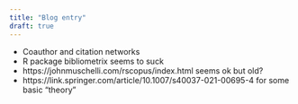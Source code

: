 ```yaml
---
title: "Blog entry"
draft: true
---
```


- Coauthor and citation networks
- R package bibliometrix seems to suck
- https://johnmuschelli.com/rscopus/index.html seems ok but old?
- https://link.springer.com/article/10.1007/s40037-021-00695-4 for some basic "theory"